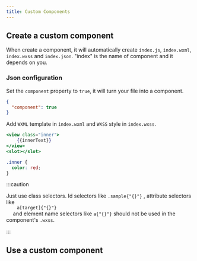 ```yaml
---
title: Custom Components
---
```



## Create a custom component

When create a component, it will automatically create `index.js`, `index.wxml`, `index.wxss` and `index.json`. "index" is the name of component and it depends on you.

### Json configuration

Set the `component` property to `true`, it will turn your file into a component.

```json title="index.json"
{
  "component": true
}
```

Add `WXML` template in `index.wxml` and `WXSS` style in `index.wxss`.

```jsx title="index.wxml"
<view class="inner">
    {{innerText}}
</view>
<slot></slot>
```

```css title="index.wxss"
.inner {
  color: red;
}
```

<!-- TODO Add selectors link --->

:::caution

<p>
  <TextHighlight>Just use class selectors</TextHighlight>. Id selectors like
  <code>.sample{"{}"}</code> , attribute selectors like <code>
    a[target]{"{}"}
  </code> and element name selectors like <code>a{"{}"}</code> should not be used
  in the component's
  <code>.wxss</code>.
</p>

:::

## Use a custom component
